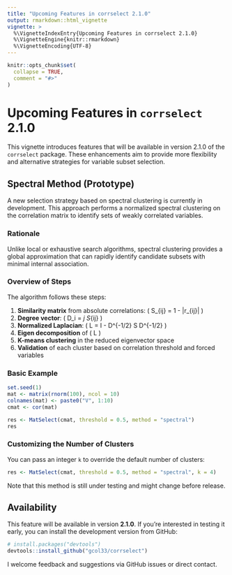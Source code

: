 ```yaml
---
title: "Upcoming Features in corrselect 2.1.0"
output: rmarkdown::html_vignette
vignette: >
  %\VignetteIndexEntry{Upcoming Features in corrselect 2.1.0}
  %\VignetteEngine{knitr::rmarkdown}
  %\VignetteEncoding{UTF-8}
---
```


```r
knitr::opts_chunk$set(
  collapse = TRUE,
  comment = "#>"
)
```

# Upcoming Features in `corrselect` 2.1.0

This vignette introduces features that will be available in version 2.1.0 of the `corrselect` package. These enhancements aim to provide more flexibility and alternative strategies for variable subset selection.

## Spectral Method (Prototype)

A new selection strategy based on spectral clustering is currently in development. This approach performs a normalized spectral clustering on the correlation matrix to identify sets of weakly correlated variables.

### Rationale

Unlike local or exhaustive search algorithms, spectral clustering provides a global approximation that can rapidly identify candidate subsets with minimal internal association.

### Overview of Steps

The algorithm follows these steps:

1. **Similarity matrix** from absolute correlations: \( S_{ij} = 1 - |r_{ij}| \)
2. **Degree vector**: \( D_i = \sum_j S_{ij} \)
3. **Normalized Laplacian**: \( L = I - D^{-1/2} S D^{-1/2} \)
4. **Eigen decomposition** of \( L \)
5. **K-means clustering** in the reduced eigenvector space
6. **Validation** of each cluster based on correlation threshold and forced variables

### Basic Example

```r
set.seed(1)
mat <- matrix(rnorm(100), ncol = 10)
colnames(mat) <- paste0("V", 1:10)
cmat <- cor(mat)

res <- MatSelect(cmat, threshold = 0.5, method = "spectral")
res
```

### Customizing the Number of Clusters

You can pass an integer `k` to override the default number of clusters:

```r
res <- MatSelect(cmat, threshold = 0.5, method = "spectral", k = 4)
```

Note that this method is still under testing and might change before release.

## Availability

This feature will be available in version **2.1.0**. If you're interested in testing it early, you can install the development version from GitHub:

```r
# install.packages("devtools")
devtools::install_github("gcol33/corrselect")
```

I welcome feedback and suggestions via GitHub issues or direct contact.
